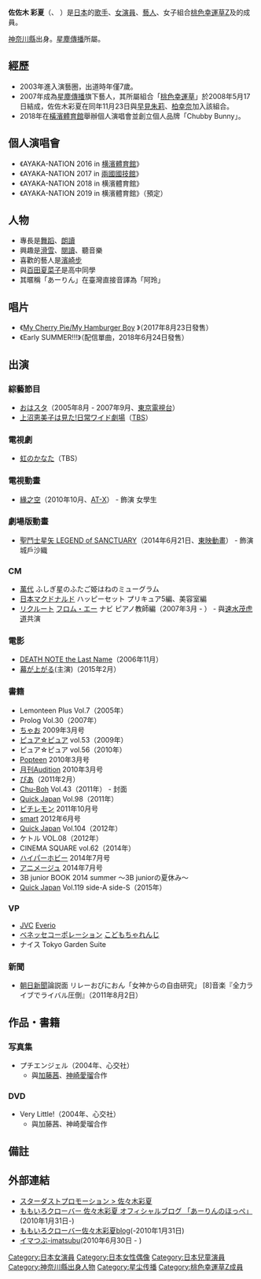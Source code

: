 {{BLP unsourced|time=2021-08-04T06:16:35+00:00}}
{{藝人
|姓名 = 佐佐木彩夏
|類型 = 女歌手
|圖片 = MCZ Japan Expo 9.jpg
|圖片簡介 = 攝於第十三回[[日本博覽會|日本博覽會]]（Japan Expo 13）
|原名 = {{lang|ja|佐々木彩夏}}
|外文名 = ささき あやか
|外文 = ja
|羅馬拼音 = Sasaki Ayaka
|英文名 = Ayaka Sasaki
|暱稱 = 阿玲（{{lang|ja|あーりん}}）、{{lang|ja|あーちゃん}}、BOSS、大天使
|其他藝名 = ぽっぽーあーりん
|國籍 = {{JPN}}
|民族 =
|籍貫 =
|出生日期 = {{birth date and age|1996|6|11}}
|出生地點 = {{JPN}}[[神奈川縣|神奈川縣]]
|逝世日期 =
|逝世地點 =
|職業 = 歌手、演員
|語言 =
|教育程度 =
|宗教信仰 =
|配偶 =
|兒女 =
|父母 =
|音樂類型 =
|演奏樂器 = 歌唱、電吉他
|出身地 ={{JPN}}[[神奈川縣|神奈川縣]]
|出道作 =
|出道日期 = 2003年
|代表作 = My Cherry Pie/My Hamburger Boy
|活躍年代 = 2003年至今
|唱片公司 = [[國王唱片|國王唱片]]
|經紀公司 = [[星塵傳播|星塵傳播]]
|網站 =
|相關團體 = [[桃色幸運草Z|桃色幸運草Z]]<br>{{link-ja|浪江女子發組合|浪江女子発組合}}
|獎項 =
|IMDb =
}}
{{Japanese|japanese=佐々木 彩夏|kana=ささき あやか|romaji=Sasaki Ayaka}}
'''佐佐木 彩夏'''（{{lang|ja|佐々木 彩夏}}、{{bd|1996年|6月11日}} ）是[[日本|日本]]的[[歌手|歌手]]、[[演員|女演員]]、[[藝人|藝人]]、女子組合[[桃色幸運草Z|桃色幸運草Z]]及{{link-ja|浪江女子發組合|浪江女子発組合}}的成員。

[[神奈川縣|神奈川縣]]出身。[[星塵傳播|星塵傳播]]所屬。

== 經歷  ==
*2003年進入演藝圈，出道時年僅7歲。
*2007年成為[[星塵傳播|星塵傳播]]旗下藝人，其所屬組合「[[桃色幸運草Z|桃色幸運草]]」於2008年5月17日結成，佐佐木彩夏在同年11月23日與[[早見朱莉|早見朱莉]]、[[柏幸奈|柏幸奈]]加入該組合。
*2018年在[[橫濱體育館|橫濱體育館]]舉辦個人演唱會並創立個人品牌「Chubby Bunny」。

== 個人演唱會 ==
* 《AYAKA-NATION 2016 in [[横濱體育館|横濱體育館]]》
* 《AYAKA-NATION 2017 in [[兩國國技館|兩國國技館]]》
* 《AYAKA-NATION 2018 in 横濱體育館》
* 《AYAKA-NATION 2019 in 横濱體育館》（預定）

== 人物  ==
*專長是[[舞蹈|舞蹈]]、[[朗讀|朗讀]]
*興趣是[[滑雪|滑雪]]、[[閱讀|閱讀]]、聽音樂
*喜歡的藝人是[[濱崎步|濱崎步]]
*與[[百田夏菜子|百田夏菜子]]是高中同學
*其暱稱「あーりん」在臺灣直接音譯為「阿玲」

== 唱片 ==
*《[https://www.youtube.com/watch?v=nMI4alFZF9o&feature=push-u-sub&attr_tag=FGGy6ceNuUYRqgEA-6 My Cherry Pie/My Hamburger Boy] {{Wayback|url=https://www.youtube.com/watch?v=nMI4alFZF9o&feature=push-u-sub&attr_tag=FGGy6ceNuUYRqgEA-6 |date=20201130080404 }}》（2017年8月23日發售）
*《Early SUMMER!!!》（配信單曲，2018年6月24日發售）

== 出演 ==
=== 綜藝節目 ===
* [[おはスタ|おはスタ]]（2005年8月 - 2007年9月、[[東京電視台|東京電視台]]）
* [[上沼恵美子は見た!日常ワイド劇場|上沼恵美子は見た!日常ワイド劇場]]（[[TBS電視台|TBS]]）

=== 電視劇 ===
* [[虹のかなた|虹のかなた]]（TBS）

=== 電視動畫 ===
* [[緣之空|緣之空]]（2010年10月、[[AT-X|AT-X]]） - 飾演 女學生

=== 劇場版動畫 ===
* [[聖鬥士星矢_LEGEND_of_SANCTUARY|聖鬥士星矢 LEGEND of SANCTUARY]]（2014年6月21日、[[東映動畫|東映動畫]]） - 飾演 城戶沙織

=== CM ===
* [[萬代|萬代]] ふしぎ星のふたご姫はねのミューグラム
* [[日本マクドナルド|日本マクドナルド]] ハッピーセット プリキュア5編、美容室編
* [[リクルート|リクルート]] [[FromA|フロム・エー]] ナビ ピアノ教師編（2007年3月 - ） - 與[[速水茂虎道|速水茂虎道]]共演

=== 電影 ===
* [[死亡筆記本_(電影)|DEATH NOTE the Last Name]]（2006年11月）
* [[幕が上がる|幕が上がる]](主演)（2015年2月）

=== 書籍 ===
* Lemonteen Plus Vol.7（2005年）
* Prolog Vol.30（2007年）
* [[ちゃお|ちゃお]] 2009年3月号 
* [[ピュアピュア|ピュア☆ピュア]] vol.53（2009年） 
* ピュア☆ピュア vol.56（2010年） 
* [[Popteen|Popteen]] 2010年3月号
* [[Audition_(雑誌)|月刊Audition]] 2010年3月号
* [[ぴあ|ぴあ]]（2011年2月）
* [[チューボー|Chu-Boh]] Vol.43（2011年） - 封面
* [[Quick_Japan|Quick Japan]] Vol.98（2011年）
* [[ピチレモン|ピチレモン]] 2011年10月号
* [[smart_(雑誌)|smart]] 2012年6月号
* [[Quick_Japan|Quick Japan]] Vol.104（2012年）
* ケトル VOL.08（2012年）
* CINEMA SQUARE vol.62（2014年）
* [[ハイパーホビー|ハイパーホビー]] 2014年7月号
* [[アニメージュ|アニメージュ]] 2014年7月号
* 3B junior BOOK 2014 summer ～3B juniorの夏休み～
* [[Quick_Japan|Quick Japan]] Vol.119 side-A side-S（2015年）

=== VP ===
* [[JVC|JVC]] [[Everio|Everio]]
* [[ベネッセコーポレーション|ベネッセコーポレーション]] [[こどもちゃれんじ|こどもちゃれんじ]]
* ナイス Tokyo Garden Suite

=== 新聞 ===
* [[朝日新聞|朝日新聞]]論説面 リレーおぴにおん「女神からの自由研究」 [8]音楽『全力ライブでライバル圧倒』（2011年8月2日）

== 作品・書籍 ==
=== 写真集 ===
* プチエンジェル（2004年、心交社）
**與[[加藤茜|加藤茜]]、[[神崎愛瑠|神崎愛瑠]]合作

=== DVD ===
* Very Little!（2004年、心交社）
**與加藤茜、神崎愛瑠合作

== 備註 ==
{{reflist}}

== 外部連結 ==
* [http://www.stardust.co.jp/section3/profile/sasakiayaka.html スターダストプロモーション > 佐々木彩夏]{{Wayback|url=http://www.stardust.co.jp/section3/profile/sasakiayaka.html |date=20120127225441 }}
*[http://ameblo.jp/sasaki-sd/ ももいろクローバー 佐々木彩夏 オフィシャルブログ 「あーりんのほっぺ」]{{Wayback|url=http://ameblo.jp/sasaki-sd/ |date=20121207180507 }}(2010年1月31日-)
*[http://gree.jp/sasaki_ayaka/ ももいろクローバー佐々木彩夏blog]{{Wayback|url=http://gree.jp/sasaki_ayaka/ |date=20120128185902 }}(-2010年1月31日)
*[https://web.archive.org/web/20111222054436/http://imatsubu.jp/info/46450/ イマつぶ-imatsubu](2010年6月30日 - )

{{桃色幸運草Z}}
{{normdaten}}
{{DEFAULTSORT:Sasaki Ayaka}}
[[Category:日本女演員|Category:日本女演員]]
[[Category:日本女性偶像|Category:日本女性偶像]]
[[Category:日本兒童演員|Category:日本兒童演員]]
[[Category:神奈川縣出身人物|Category:神奈川縣出身人物]]
[[Category:星尘传播|Category:星尘传播]]
[[Category:桃色幸運草Z成員|Category:桃色幸運草Z成員]]